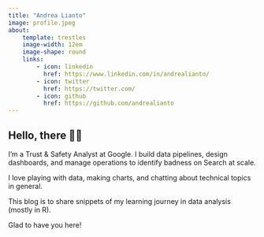 ```yaml
---
title: "Andrea Lianto"
image: profile.jpeg
about:
    template: trestles
    image-width: 12em
    image-shape: round
    links:
        - icon: linkedin
          href: https://www.linkedin.com/in/andrealianto/
        - icon: twitter
          href: https://twitter.com/
        - icon: github
          href: https://github.com/andrealianto
---
```


## Hello, there 👋🏼

I'm a Trust & Safety Analyst at Google. I build data pipelines, design dashboards, and manage operations to identify badness on Search at scale.

I love playing with data, making charts, and chatting about technical topics in general.

This blog is to share snippets of my learning journey in data analysis (mostly in R).

Glad to have you here!

